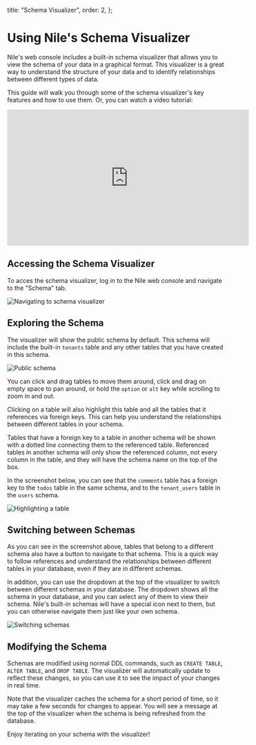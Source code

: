 
  title: "Schema Visualizer",
  order: 2,
};

# Using Nile's Schema Visualizer

Nile's web console includes a built-in schema visualizer that allows you to view the schema of your data in a graphical format.
This visualizer is a great way to understand the structure of your data and to identify relationships between different types of data.

This guide will walk you through some of the schema visualizer's key features and how to use them. Or, you can watch a video tutorial:

<iframe
  width="560"
  height="315"
  src="https://www.youtube.com/embed/M_-eeZ1upJg?si=eEVRe0cAbXQHUb5s"
  title="Nile's Schema Visualizer for Postgres"
  frameborder="0"
  allow="accelerometer; autoplay; clipboard-write; encrypted-media; gyroscope; picture-in-picture; web-share"
  allowfullscreen
></iframe>

## Accessing the Schema Visualizer

To acces the schema visualizer, log in to the Nile web console and navigate to the "Schema" tab.

![Navigating to schema visualizer](/docs/platform/visualizer-1.png)

## Exploring the Schema

The visualizer will show the public schema by default. This schema will include the built-in `tenants` table and any other tables that you have created in this schema.

![Public schema](/docs/platform/visualizer-2.png)

You can click and drag tables to move them around, click and drag on empty space to pan around,
or hold the `option` or `alt` key while scrolling to zoom in and out.

Clicking on a table will also highlight this table and all the tables that it references via foreign keys.
This can help you understand the relationships between different tables in your schema.

Tables that have a foreign key to a table in another schema will be shown with a dotted line connecting them to the referenced table.
Referenced tables in another schema will only show the referenced column, not every column in the table,
and they will have the schema name on the top of the box.

In the screenshot below, you can see that the `comments` table has
a foreign key to the `todos` table in the same schema, and to the `tenant_users` table in the `users` schema.

![Highlighting a table](/docs/platform/visualizer-3.png)

## Switching between Schemas

As you can see in the screenshot above, tables that belong to a different schema also have a button to navigate to that schema.
This is a quick way to follow references and understand the relationships between different tables in your database, even if they are in different schemas.

In addition, you can use the dropdown at the top of the visualizer to switch between different schemas in your database. The dropdown shows all the schema in your database, and you can select any of them to view their schema.
Nile's built-in schemas will have a special icon next to them, but you can otherwise navigate them just like your own schema.

![Switching schemas](/docs/platform/visualizer-4.png)

## Modifying the Schema

Schemas are modified using normal DDL commands, such as `CREATE TABLE`, `ALTER TABLE`, and `DROP TABLE`.
The visualizer will automatically update to reflect these changes, so you can use it to see the impact of your changes in real time.

Note that the visualizer caches the schema for a short period of time, so it may take a few seconds for changes to appear.
You will see a message at the top of the visualizer when the schema is being refreshed from the database.

Enjoy iterating on your schema with the visualizer!
